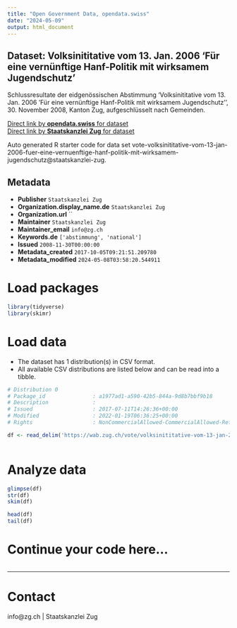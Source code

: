 ```yaml
---
title: "Open Government Data, opendata.swiss"
date: "2024-05-09"
output: html_document
---
```


## Dataset: Volksinititative vom 13. Jan. 2006  'Für eine vernünftige Hanf-Politik mit wirksamem Jugendschutz'

Schlussresultate der eidgenössischen Abstimmung 'Volksinititative vom 13. Jan. 2006  'Für eine vernünftige Hanf-Politik mit wirksamem Jugendschutz'', 30. November 2008, Kanton Zug, aufgeschlüsselt nach Gemeinden.

[Direct link by **opendata.swiss** for dataset](https://opendata.swiss/de/dataset/volksinititative-vom-13-jan-2006-fur-eine-vernunftige-hanf-politik-mit-wirksamem-jugendschutz)<br>
[Direct link by **Staatskanzlei Zug** for dataset](https://wab.zug.ch/vote/volksinititative-vom-13-jan-2006-fuer-eine-vernuenftige-hanf-politik-mit-wirksamem-jugendschutz/data)

Auto generated R starter code for data set vote-volksinititative-vom-13-jan-2006-fuer-eine-vernuenftige-hanf-politik-mit-wirksamem-jugendschutz@staatskanzlei-zug.

## Metadata

- **Publisher** `Staatskanzlei Zug`
- **Organization.display_name.de** `Staatskanzlei Zug`
- **Organization.url** ``
- **Maintainer** `Staatskanzlei Zug`
- **Maintainer_email** `info@zg.ch`
- **Keywords.de** `['abstimmung', 'national']`
- **Issued** `2008-11-30T00:00:00`
- **Metadata_created** `2017-10-05T09:21:51.209780`
- **Metadata_modified** `2024-05-08T03:58:20.544911`


# Load packages

```r

library(tidyverse)
library(skimr)

```

# Load data

-   The dataset has 1 distribution(s) in CSV format.
-   All available CSV distributions are listed below and can be read into a tibble.

```r

# Distribution 0
# Package_id               : a1977ad1-a590-42b5-844a-9d8b7bbf9b18
# Description              : 
# Issued                   : 2017-07-11T14:26:36+00:00
# Modified                 : 2022-01-19T06:36:25+00:00
# Rights                   : NonCommercialAllowed-CommercialAllowed-ReferenceRequired

df <- read_delim('https://wab.zug.ch/vote/volksinititative-vom-13-jan-2006-fuer-eine-vernuenftige-hanf-politik-mit-wirksamem-jugendschutz/data-csv')



```

# Analyze data

```r

glimpse(df)
str(df)
skim(df)

head(df)
tail(df)

```

# Continue your code here...

```r

```

------------------------------------------------------------------------

# Contact

info@zg.ch | Staatskanzlei Zug
